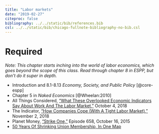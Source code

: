 ```yaml
---
title: "Labor markets"
date: "2019-02-27"
citeproc: false
bibliography: ../../static/bib/references.bib
csl: ../../static/bib/chicago-fullnote-bibliography-no-bib.csl
---
```


# Required

*Note: This chapter starts inching into the world of labor economics, which goes beyond the scope of this class. Read through chapter 8 in ESPP, but don't do it super in depth.*

- <i class="fas fa-book"></i> Introduction and 8.1-8.13 *Economy, Society, and Public Policy* [@core-espp]
- <i class="fas fa-book"></i> Chapter 5 in *Naked Economics* [@Wheelan:2010]
- <i class="fas fa-podcast"></i> All Things Considered, ["What These Overlooked Economic Indicators Say About Work And The Labor Market,"](https://www.npr.org/2018/10/04/654518414/what-these-overlooked-economic-indicators-say-about-work-and-the-labor-market) October 4, 2018
- <i class="fas fa-podcast"></i> The Indicator, ["How Companies Cope (With A Tight Labor Market),"](https://www.npr.org/sections/money/2018/11/02/663640858/how-companies-cope-with-a-tight-labor-market) November 2, 2018
- <i class="fas fa-podcast"></i> Planet Money, ["Strike One,"](https://www.npr.org/sections/money/2018/11/02/663640858/how-companies-cope-with-a-tight-labor-market) Episode 658, October 16, 2015
- <i class="fas fa-external-link-square-alt"></i> [50 Years Of Shrinking Union Membership, In One Map](https://www.npr.org/sections/money/2015/02/23/385843576/50-years-of-shrinking-union-membership-in-one-map)
